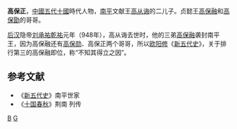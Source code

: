 '''高保正'''，[[中國|中國]][[五代十國|五代十國]]時代人物，[[荆南|南平]]文献王[[高从诲|高从诲]]的二儿子。贞懿王[[高保融|高保融]]和[[高保勖|高保勖]]的哥哥。

[[后汉|后汉]]隐帝[[刘承祐|刘承祐]][[乾祐_(后汉)|乾祐]]元年（948年），高从诲去世时，他的三弟[[高保融|高保融]]袭封南平王，因为高保融还有[[高保勋|高保勋]]、高保正两个哥哥，所以[[欧阳修|欧阳修]]《[[新五代史|新五代史]]》，关于排行第三的高保融即位，称“不知其得立之因”。

==参考文献==
*《[[新五代史|新五代史]]》南平世家
*《[[十国春秋|十国春秋]]》荆南 列传
[[Category:高姓|B]]  
[[Category:荆南君主儿子|G]]